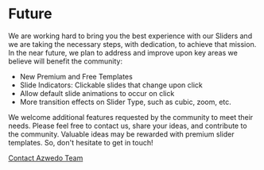 # Future

We are working hard to bring you the best experience with our Sliders and we are taking the necessary steps, with dedication, to achieve that mission. In the near future, we plan to address and improve upon key areas we believe will benefit the community:

- New Premium and Free Templates
- Slide Indicators: Clickable slides that change upon click
- Allow default slide animations to occur on click
- More transition effects on Slider Type, such as cubic, zoom, etc.

We welcome additional features requested by the community to meet their needs. Please feel free to contact us, share your ideas, and contribute to the community. Valuable ideas may be rewarded with premium slider templates. So, don't hesitate to get in touch!

[Contact Azwedo Team](https://l.azwedo.com/goat-docs-contact-azwedo)
